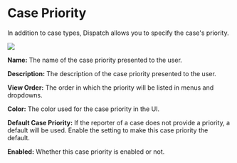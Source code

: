 # Case Priority

In addition to case types, Dispatch allows you to specify the case's priority.

<div style={{textAlign: 'center'}}>

![](/img/admin-ui-case-priorities.png)

</div>

**Name:** The name of the case priority presented to the user.

**Description:** The description of the case priority presented to the user.

**View Order:** The order in which the priority will be listed in menus and dropdowns.

**Color:** The color used for the case priority in the UI.

**Default Case Priority:** If the reporter of a case does not provide a priority, a default will be used. Enable the setting to make this case priority the default.

**Enabled:** Whether this case priority is enabled or not.
